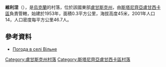 {{coord|48|56|58|N|39|45|14|E|scale:100000|display=title}}

'''維利涅'''（{{lang-uk|Вільне}}），是[[烏克蘭|烏克蘭]]的村落，位於該國東部[[盧甘斯克州|盧甘斯克州]]，由[[斯塔尼齊亞盧甘西卡區|斯塔尼齊亞盧甘西卡區]]負責管轄，始建於1953年，面積0.3平方公里，海拔高度45米，2001年人口14，人口密度每平方公里46.7人。

==參考資料==
* [http://weather.in.ua/ua/lyganskaja/3984 Погода в селі Вільне] {{Wayback|url=http://weather.in.ua/ua/lyganskaja/3984 |date=20160305082540 }}

{{DEFAULTSORT:Вільне}}
[[Category:盧甘斯克州村落|Category:盧甘斯克州村落]]
[[Category:斯塔尼齊亞盧甘西卡區村落|Category:斯塔尼齊亞盧甘西卡區村落]]


{{Luhansk-geo-stub}}